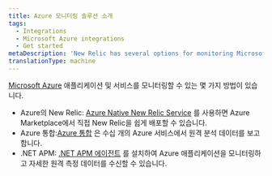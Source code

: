 ```yaml
---
title: Azure 모니터링 솔루션 소개
tags:
  - Integrations
  - Microsoft Azure integrations
  - Get started
metaDescription: 'New Relic has several options for monitoring Microsoft Azure services and products, giving a comprehensive view of your Azure ecosystem.'
translationType: machine
---
```


[Microsoft Azure](https://azure.microsoft.com) 애플리케이션 및 서비스를 모니터링할 수 있는 몇 가지 방법이 있습니다.

* Azure의 New Relic: [Azure Native New Relic Service](/docs/infrastructure/microsoft-azure-integrations/get-started/azure-native) 를 사용하면 Azure Marketplace에서 직접 New Relic을 쉽게 배포할 수 있습니다.
* Azure 통합:[Azure 통합](/docs/infrastructure/microsoft-azure-integrations/get-started/activate-azure-integrations) 은 수십 개의 Azure 서비스에서 원격 분석 데이터를 보고합니다.
* .NET APM: [.NET APM 에이전트](/install/dotnet) 를 설치하여 Azure 애플리케이션을 모니터링하고 자세한 원격 측정 데이터를 수신할 수 있습니다.